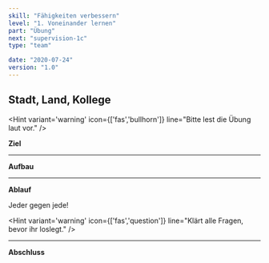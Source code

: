 ```yaml
---
skill: "Fähigkeiten verbessern"
level: "1. Voneinander lernen"
part: "Übung"
next: "supervision-1c"
type: "team"

date: "2020-07-24"
version: "1.0"
---
```


<Row className="tutsegment"> 
<Col>

## Stadt, Land, Kollege

<Hint variant='warning' icon={['fas','bullhorn']}
line="Bitte lest die Übung laut vor."
/>

**Ziel**



---

**Aufbau**



---

**Ablauf**

Jeder gegen jede! 


<Hint variant='warning' icon={['fas','question']}
line="Klärt alle Fragen, bevor ihr loslegt."
/>

---

**Abschluss**



</Col>
</Row>